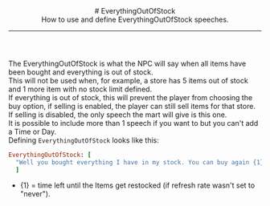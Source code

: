 <header>
  # EverythingOutOfStock
  <br/>
  How to use and define EverythingOutOfStock speeches.

  ---
</header>

The EverythingOutOfStock is what the NPC will say when all items have been bought and everything is out of stock.
<br/>
This will not be used when, for example, a store has 5 items out of stock and 1 more item with no stock limit defined.
<br/>
If everything is out of stock, this will prevent the player from choosing the buy option, if selling is enabled, the player can still sell items for that store. If selling is disabled, the only speech the mart will give is this one.
<br/>
It is possible to include more than 1 speech if you want to but you can't add a Time or Day.
<br/>
Defining `EverythingOutOfStock` looks like this:
<br/>
```ruby
EverythingOutOfStock: [
  "Well you bought everything I have in my stock. You can buy again {1}."
  ]
```
- \{1\} = time left until the Items get restocked (if refresh rate wasn't set to "never").
<ImageWithCaption src="/images/documentation/poke-market/EverythingOutOfStock.png" caption="EverythingOutOfStock"/>

